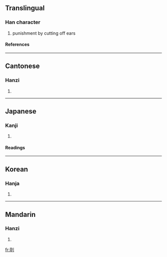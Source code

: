 ==Translingual==
===Han character===
{{Han char|rn=18|rad=刀|as=06|sn=8|four=1240<sub>0</sub>|canj=尸十中弓 (SJLN)}}
# punishment by cutting off ears
====References====
{{Han ref|kx=0139.010|dkj=01960|dj=0315.090|hdz=10332.140|uh=5235|ud=21045|bh=CBD0|bd=52176}}
----
==Cantonese==
===Hanzi===
{{yue-hanzi|jyut=|y=yi5}}
# {{defn|Cantonese}}
----
==Japanese==
===Kanji===
{{ja-kanji|grade=|rs=刀06}}
# {{defn|Japanese}}
====Readings====
{{ja-readings|on=[[じ]] (ji), [[に]] (ni), [[げい]] (gei)|kun=[[みみきり]] (mimikiri)}}
----
==Korean==
===Hanja===
{{ko-hanja|hangeul=이|rv=i|mr=i}}
# {{defn|Korean}}
----
==Mandarin==
===Hanzi===
{{cmn-hanzi|pin=[[èr]] ([[er4]])|wg=erh<sup>4</sup>}}
# {{defn|Mandarin}}

[[fr:刵]]